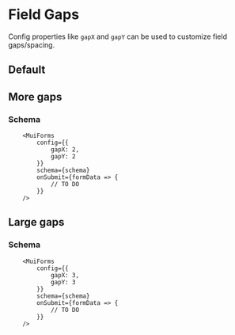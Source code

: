 # Field Gaps

Config properties like `gapX` and `gapY` can be used to customize field gaps/spacing.


## Default

<Spacing gapX={1} gapY={1} />

## More gaps

<Spacing gapX={2} gapY={2} />

### Schema
```
    <MuiForms
        config={{
            gapX: 2,
            gapY: 2
        }}
        schema={schema}
        onSubmit={formData => {
            // TO DO
        }}
    />
```

## Large gaps

<Spacing gapX={3} gapY={3} />

### Schema
```
    <MuiForms
        config={{
            gapX: 3,
            gapY: 3
        }}
        schema={schema}
        onSubmit={formData => {
            // TO DO
        }}
    />
```

